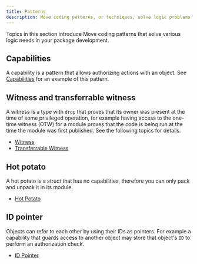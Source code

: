 ```yaml
---
title: Patterns
description: Move coding patterns, or techniques, solve logic problems you encounter when developing Move packages for the Sui blockchain. These include capabilities, witness and transferrable witness, hot potato, and ID pointer. 
---
```


Topics in this section introduce Move coding patterns that solve various logic needs in your package development. 

## Capabilities

A capability is a pattern that allows authorizing actions with an object. See [Capabilities](./patterns/capabilities.mdx) for an example of this pattern.

## Witness and transferrable witness

A witness is a type with `drop` that proves that its owner was present at the time of some privileged operation, for example having access to the one-time witness (OTW) for a module proves that the code is being run at the time the module was first published. See the following topics for details.

- [Witness](./patterns/witness)
- [Transferrable Witness](./patterns/transferrable-witness)

## Hot potato

A hot potato is a struct that has no capabilities, therefore you can only pack and unpack it in its module.

- [Hot Potato](./patterns/hot-potato)

## ID pointer

Objects can refer to each other by using their IDs as pointers.  For example a capability that guards access to another object may store that object's `ID` to perform an authorization check.

- [ID Pointer](./patterns/id-pointer)
